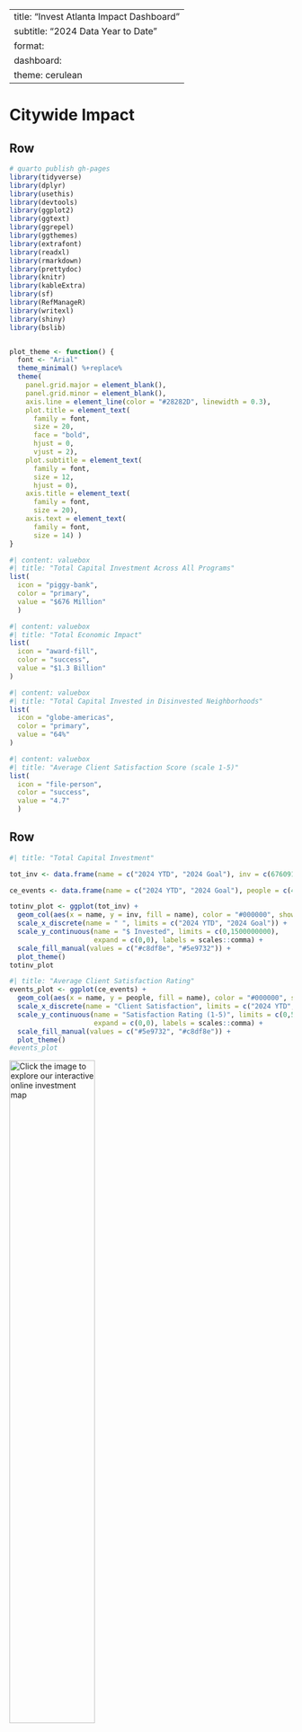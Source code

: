 
---
title: "Invest Atlanta Impact Dashboard"
subtitle: "2024 Data Year to Date"
format: 
  dashboard:
    theme: cerulean
---

# Citywide Impact

## Row {height="30%"}

```r
# quarto publish gh-pages 
library(tidyverse)
library(dplyr)
library(usethis)
library(devtools)
library(ggplot2)
library(ggtext)
library(ggrepel)
library(ggthemes)
library(extrafont)
library(readxl)
library(rmarkdown)
library(prettydoc)
library(knitr)
library(kableExtra)
library(sf)
library(RefManageR)
library(writexl)
library(shiny)
library(bslib)


plot_theme <- function() {
  font <- "Arial"
  theme_minimal() %+replace%
  theme(
    panel.grid.major = element_blank(),
    panel.grid.minor = element_blank(),
    axis.line = element_line(color = "#28282D", linewidth = 0.3),
    plot.title = element_text(
      family = font,
      size = 20,
      face = "bold",
      hjust = 0,
      vjust = 2),
    plot.subtitle = element_text(
      family = font,
      size = 12,
      hjust = 0),
    axis.title = element_text(
      family = font,
      size = 20),
    axis.text = element_text(
      family = font,
      size = 14) ) 
}


```

``` r
#| content: valuebox
#| title: "Total Capital Investment Across All Programs"
list(
  icon = "piggy-bank", 
  color = "primary", 
  value = "$676 Million"
  )
```

```r
#| content: valuebox
#| title: "Total Economic Impact"
list(
  icon = "award-fill",
  color = "success",
  value = "$1.3 Billion"
)
```

```r
#| content: valuebox
#| title: "Total Capital Invested in Disinvested Neighborhoods"
list(
  icon = "globe-americas",
  color = "primary",
  value = "64%"
)
```

``` r
#| content: valuebox
#| title: "Average Client Satisfaction Score (scale 1-5)"
list(
  icon = "file-person", 
  color = "success", 
  value = "4.7"
  )
```


## Row {height="70%"}

``` r
#| title: "Total Capital Investment"

tot_inv <- data.frame(name = c("2024 YTD", "2024 Goal"), inv = c(676091175.69, 1487100000))

ce_events <- data.frame(name = c("2024 YTD", "2024 Goal"), people = c(4.7, 4.3))

totinv_plot <- ggplot(tot_inv) +
  geom_col(aes(x = name, y = inv, fill = name), color = "#000000", show.legend = FALSE) +
  scale_x_discrete(name = " ", limits = c("2024 YTD", "2024 Goal")) +
  scale_y_continuous(name = "$ Invested", limits = c(0,1500000000), 
                     expand = c(0,0), labels = scales::comma) +
  scale_fill_manual(values = c("#c8df8e", "#5e9732")) +
  plot_theme()
totinv_plot
```



``` r
#| title: "Average Client Satisfaction Rating"
events_plot <- ggplot(ce_events) +
  geom_col(aes(x = name, y = people, fill = name), color = "#000000", show.legend = FALSE) +
  scale_x_discrete(name = "Client Satisfaction", limits = c("2024 YTD", "2024 Goal")) +
  scale_y_continuous(name = "Satisfaction Rating (1-5)", limits = c(0,5), 
                     expand = c(0,0), labels = scales::comma) +
  scale_fill_manual(values = c("#5e9732", "#c8df8e")) +
  plot_theme()
#events_plot
```
[![Click the image to explore our interactive online investment map](wins_map_20241008.png){width=55%}](https://iatl.maps.arcgis.com/apps/instant/basic/index.html?appid=112649da7b1d4fa58098c16cc402dcc4){target="_blank"}



# Small Business Investment

## Row {height="30%"}

``` r
#| content: valuebox
#| title: "Direct Investment"
list(
  icon = "piggy-bank", 
  color = "success", 
  value = "$7.2 Million"
  )
```

```r
#| content: valuebox
#| title: "Small Businesses Funded (Grants and Loans)"
list(
  icon = "award-fill",
  color = "primary",
  value = 78
)
```


``` r
#| content: valuebox
#| title: "Small Businesses Receiving Business Consulting Services"
list(
  icon = "door-open", 
  color = "success", 
  value = "1,016"
  )
```


``` r
#| content: valuebox
#| title: "Small Business Funded in Disinvested Neighborhoods"
list(
  icon = "globe-americas", 
  color = "primary", 
  value = "34.6%"
  )
```


## Row {height="70%"}

``` r
#| title: "Small Business Investment"
sb_inv <- data.frame(name = c("2024 YTD", "2024 Goal"), inv = c(7210550.00, 6000000))

sb_support <- data.frame(name = c("2024 YTD", "2024 Goal"), support = c(1094, 1500))

sb_ta <- data.frame(name = c("2024 YTD", "2024 Goal"), hours = c(2539.234, 2750))

sbinv_plot <- ggplot(sb_inv) +
  geom_col(aes(x = name, y = inv, fill = name), color = "#000000", show.legend = FALSE) +
  scale_x_discrete(name = "Small Business Investment", limits = c("2024 YTD", "2024 Goal")) +
  scale_y_continuous(name = "Direct Investment ($)", limits = c(0,7500000), 
                     expand = c(0,0), labels = scales::comma) +
  scale_fill_manual(values = c("#009ddc", "#002d56")) +
  plot_theme()
sbinv_plot
```



``` r
#| title: "Small Businesses Supported via Grants, Loans, and Consulting"
sbsupport_plot <- ggplot(sb_support) +
  geom_col(aes(x = name, y = support, fill = name), color = "#000000", show.legend = FALSE) +
  scale_x_discrete(name = "Total Support", 
                   limits = c("2024 YTD", "2024 Goal")) +
  scale_y_continuous(name = "Number of Small Businesses", limits = c(0,1600), 
                     expand = c(0,0), labels = scales::comma) +
  scale_fill_manual(values = c("#5e9732", "#c8df8e")) +
  plot_theme()
sbsupport_plot
```

``` r
#| title: "Hours of Business Consulting Services"
sbta_plot <- ggplot(sb_ta) +
  geom_col(aes(x = name, y = hours, fill = name), color = "#000000", show.legend = FALSE) +
  scale_x_discrete(name = "Business Consulting", limits = c("2024 YTD", "2024 Goal")) +
  scale_y_continuous(name = "Services Provided (Hrs)", limits = c(0,3000), 
                     expand = c(0,0), labels = scales::comma) +
  scale_fill_manual(values = c("#002d56", "#009ddc")) +
  plot_theme()
sbta_plot
```





# Neighborhood Investment


## Row {height="30%"}

``` r
#| content: valuebox
#| title: "Invest Atlanta Funding"
list(
  icon = "piggy-bank", 
  color = "success", 
  value = "$40.5 Million"
  )
```


```r
#| content: valuebox
#| title: "TAD Grants"
list(
  icon = "award-fill",
  color = "primary",
  value = "$12.3 Million"
)
```

```r
#| content: valuebox
#| title: "NMTC Financing"
list(
  icon = "door-open", 
  color = "success", 
  value = "$36 Million"
  )
```


``` r
#| content: valuebox
#| title: "C-PACE Clean Energy Total Investment"
list(
  icon = "globe-americas",
  color = "primary",
  value = "$13.1 Million"
)
```


## Row {height="70%"}

``` r
#| title: "Investment in Disinvested Neighborhoods"
nb_dn <- data.frame(name = c("2024 YTD", "2024 Goal"), inv = c(64, 50))

nb_tad <- data.frame(name = c("Invest Atlanta", "Total Capital Investment"), 
                     support = c(40501437, 134274290))

nb_res <- data.frame(name = c("2024 YTD", "2024 Goal"), hours = c(8910, 9000))

nbdn_plot <- ggplot(nb_dn) +
  geom_col(aes(x = name, y = inv, fill = name), color = "#000000", show.legend = FALSE) +
  scale_x_discrete(name = "Investment in Disinvested Neighborhoods", limits = c("2024 YTD", "2024 Goal")) +
  scale_y_continuous(name = "Percentage of Investment", limits = c(0,100), 
                     expand = c(0,0), labels = scales::comma) +
  scale_fill_manual(values = c("#009ddc", "#002d56")) +
  plot_theme()
```



``` r
#| title: "Investment in Neighborhood Development"
nbtad_plot <- ggplot(nb_tad) +
  geom_col(aes(x = name, y = support, fill = name), color = "#000000", show.legend = FALSE) +
  scale_x_discrete(name = "Neighborhood Investment", limits = c("Invest Atlanta", "Total Capital Investment")) +
  scale_y_continuous(name = "Investment ($)", limits = c(0,150000000), 
                     expand = c(0,0), labels = scales::comma) +
  scale_fill_manual(values = c("#5e9732", "#c8df8e")) +
  plot_theme()
nbtad_plot
```

``` r
#| title: "Community Engagement: Invest Atlanta Events"
nbres_plot <- ggplot(nb_res) +
  geom_col(aes(x = name, y = hours, fill = name), color = "#000000", show.legend = FALSE) +
  scale_x_discrete(name = " ", limits = c("2024 YTD", "2024 Goal")) +
  scale_y_continuous(name = "Attendees", limits = c(0,10000), 
                     expand = c(0,0), labels = scales::comma) +
  scale_fill_manual(values = c("#002d56", "#009ddc")) +
  plot_theme()
nbres_plot
```
![Click to expand](TAD_Approved_20241014.png){width=83%}

# Housing


## Row {height="30%"}

``` r
#| content: valuebox
#| title: "Total Capital Invested (Housing)"
list(
  icon = "piggy-bank", 
  color = "success", 
  value = "$404 Million"
  )
```

```r
#| content: valuebox
#| title: "Total Affordable Housing Units Financed"
list(
  icon = "house-add",
  color = "primary",
  value = "1,032"
)
```


``` r
#| content: valuebox
#| title: "Low Income Units Financed"
list(
  icon = "door-open", 
  color = "success", 
  value = 331
  )
```


``` r
#| content: valuebox
#| title: "Homeownership Incentives (Down Payment, Home Rehab)"
list(
  icon = "house-door", 
  color = "primary", 
  value = 301
  )
```

## Row {height="70%"}

``` r
#| title: "Affordable Housing Units Financed"
hs_ahu <- data.frame(name = c("2024 YTD", "2024 Goal"), inv = c(1032, 2600))

hs_ho <- data.frame(name = c("2024 YTD", "2024 Goal"), support = c(301, 175))

hsahu_plot <- ggplot(hs_ahu) +
  geom_col(aes(x = name, y = inv, fill = name), color = "#000000", show.legend = FALSE) +
  scale_x_discrete(name = "Affordable Housing Units Funded", limits = c("2024 YTD", "2024 Goal")) +
  scale_y_continuous(name = "Number of Affordable Housing Units", limits = c(0,3000), 
                     expand = c(0,0), labels = scales::comma) +
  scale_fill_manual(values = c("#009ddc", "#002d56")) +
  plot_theme()
hsahu_plot
```



``` r
#| title: "Homeownership Incentives Provided"
hsho_plot <- ggplot(hs_ho) +
  geom_col(aes(x = name, y = support, fill = name), color = "#000000", show.legend = FALSE) +
  scale_x_discrete(name = " ", limits = c("2024 YTD", "2024 Goal")) +
  scale_y_continuous(name = "Number of Homeowners", limits = c(0,350), 
                     expand = c(0,0), labels = scales::comma) +
  scale_fill_manual(values = c("#5e9732", "#c8df8e")) +
  plot_theme()
hsho_plot
```

```r
#| title: "Housing Investments: Percentage Affordable"
units <- data.frame(years = c('2018','2019', '2020', '2021', '2022', '2023', '2024'),
                    aff = c(57.3, 55.5, 83.7, 83.0, 94.6, 85.9, 88))
housing_aff <- ggplot(units) +
  geom_col(aes(x=years, y=aff), fill = "#009DDC", color = "#000000") +
  scale_y_continuous(name = "Affordable Housing Funded (%)", expand = c(0,0)) +
  scale_x_discrete(name = "Year") +
  plot_theme()
housing_aff
```



# Jobs & Employment

## Row {height="30%"}

``` r
#| content: valuebox
#| title: "Total Capital Investment (Jobs & Employment)"
list(
  icon = "door-open", 
  color = "primary", 
  value = "$85.8M"
  )
```

``` r
#| content: valuebox
#| title: "Total Jobs Impact"
list(
  icon = "globe-americas", 
  color = "success", 
  value = "3,465"
  )
```

```r
#| content: valuebox
#| title: "New Good Jobs Created"
list(
  icon = "piggy-bank",
  color = "primary",
  value = "1,623"
)
```

```r
#| content: valuebox
#| title: "Business Development Projects Closed"
list(
  icon = "bag-dash-fill",
  color = "success",
  value = 35
)

```


## Row {height="70%"}

``` r
#| title: "Business Development Projects"

biz_dev <- data.frame(name = c("2024 YTD", "2024 Goal"), closed = c(35, 30))

new_jobs <- data.frame(name = c("2024 YTD", "2024 Goal"), jobs = c(3465, 5000))

good_jobs <- data.frame(name = c("2024 YTD", "2024 Goal"), good = c(1623, 1500))

bizdev_plot <- ggplot(biz_dev) +
  geom_col(aes(x = name, y = closed, fill = name), color = "#000000", show.legend = FALSE) +
  #ggtitle("Small Business Investment") +
  scale_x_discrete(name = "Business Development", limits = c("2024 YTD", "2024 Goal")) +
  scale_y_continuous(name = "Number of Closed Projects", limits = c(0,35), 
                     expand = c(0,0), labels = scales::comma) +
  scale_fill_manual(values = c("#009ddc", "#002d56")) +
  plot_theme()
#bizdev_plot
```



``` r
#| title: "Job Creation & Retention"
newjobs_plot <- ggplot(new_jobs) +
  geom_col(aes(x = name, y = jobs, fill = name), color = "#000000", show.legend = FALSE) +
  scale_x_discrete(name = "Employment Impact", limits = c("2024 YTD", "2024 Goal")) +
  scale_y_continuous(name = "Number of Jobs", limits = c(0,5000), 
                     expand = c(0,0), labels = scales::comma) +
  scale_fill_manual(values = c("#5e9732", "#c8df8e")) +
  plot_theme()
newjobs_plot
```


``` r
#| title: "Good Jobs Created"
goodjobs_plot <- ggplot(good_jobs) +
  geom_col(aes(x = name, y = good, fill = name), color = "#000000", show.legend = FALSE) +
  #ggtitle("Small Businesses Supported") +
  scale_x_discrete(name = "New Good Jobs ($40,000+/yr and full benefits)", limits = c("2024 YTD", "2024 Goal")) +
  scale_y_continuous(name = "Number of Good Jobs", limits = c(0,1700), 
                     expand = c(0,0), labels = scales::comma) +
  scale_fill_manual(values = c("#002d56", "#009ddc")) +
  plot_theme()
goodjobs_plot
```

```r
#| title: "Closed Business Development Projects by Priority Industry"
sectors <- data.frame(name = c("Technology", "Clean Energy", "Retail and Food", "Manufacturing"), 
                      total = c(6, 3, 3, 4))
sectors_plot <- ggplot(sectors) +
  geom_col(aes(x = name, y = total, fill = name), color = "#000000", show.legend = FALSE) +
  scale_x_discrete(name = " ", limits = c("Technology", "Clean Energy", "Retail and Food", "Manufacturing")) +
  scale_y_continuous(name = "Number of Closed Projects", limits = c(0,7), expand = c(0,0)) +
  scale_fill_manual(values = c("#5e9732", "#c8df8e", "#002d56", "#009ddc")) +
  plot_theme()
sectors_plot
```






